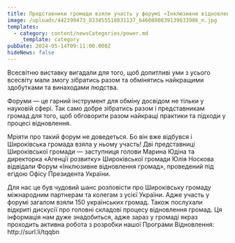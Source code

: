 ```yaml
---
title: Представники громади взяли участь у форумі «Інклюзивне відновлення громад»
image: /uploads/442399473_833455518831137_6460880839139633986_n.jpg
templates:
  - category: content/newsCategories/power.md
    _template: category
pubDate: 2024-05-14T09:11:00.000Z
hideNews: false
---
```


 Всесвітню виставку вигадали для того, щоб допитливі уми з усього всесвіту мали змогу зібратись разом та обмінятись найкращими здобутками та винаходами людства.

Форуми — це гарний інструмент для обміну досвідом не тільки у науковій сфері. Так само добре зібратись разом і представникам громад для того, щоб обговорити разом найкращі практики та підходи у процесі відновлення.

Мріяти про такий форум не доведеться. Бо він вже відбувся і Широківська громада взяла у ньому участь!  Дві представниці Широківської громади — заступниця голови Марина Юдіна та директорка «Агенції розвитку» Широківської громади Юлія Носкова відвідали Форум «Інклюзивне відновлення громад», проведений під егідою Офісу Президента України.

Для нас це був чудовий шанс розповісти про Широківську громаду міжнародним партнерам та колегам з усієї України. Адже участь у форумі загалом взяли 150 українських громад. Також послухали відкриті дискусії про головні складові процесу відновлення громад. Ця інформація нам дуже знадобиться, адже зараз у громаді якраз проходить активна робота з розробки нашої Програми Відновлення: http\://surl.li/tqqbn
